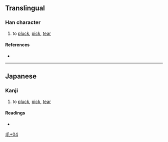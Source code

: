 {{character info/new}}
==Translingual==

===Han character===
{{Han char|rn=82|rad=毛|as=04|sn=8|four=|canj=FHHQU|ids=⿱少毛}}

# to [[pluck]], [[pick]], [[tear]]

====References====
* {{Han ref|kx=0592.161|dkj=16790|dj=0984.160|hdz=31995.121|uh=6BDF|ud=27615}}

----

==Japanese==

===Kanji===
{{ja-kanji|grade=|rs=毛04}}

# to [[pluck]], [[pick]], [[tear]]

====Readings====
* {{ja-readings|on=|kun=[[むしる]] (mushiru)}}

[[Category:Japanese-only CJKV Characters|毛+04]]